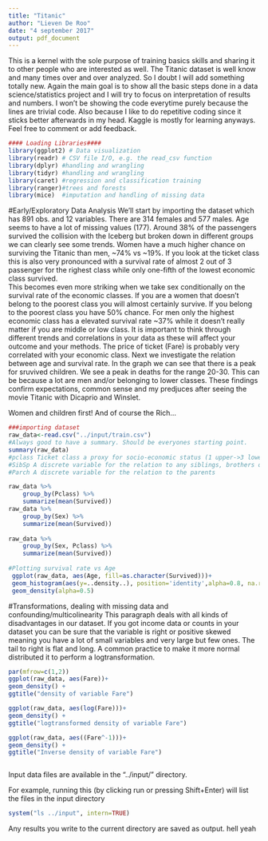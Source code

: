 ---
title: "Titanic"
author: "Lieven De Roo"
date: "4 september 2017"
output: pdf_document
---
This is a kernel with the sole purpose of training basics skills and sharing it to other people who are interested as well.
The Titanic dataset is well know and many times over and over analyzed. So I doubt I will add something totally new.
Again the main goal is to show all the basic steps done in a data science/statistics project and I will try to focus on 
interpretation of results and numbers. I won't be showing the code everytime purely because the lines are trivial code. Also because I like to do repetitive coding since it sticks better afterwards in my head. Kaggle is mostly for learning anyways.
Feel free to comment or add feedback.

```{r, message=F}
#### Loading Libraries####
library(ggplot2) # Data visualization
library(readr) # CSV file I/O, e.g. the read_csv function
library(dplyr) #handling and wrangling
library(tidyr) #handling and wrangling
library(caret) #regression and classification training
library(ranger)#trees and forests
library(mice)  #imputation and handling of missing data 

```
#Early/Exploratory Data Analysis
We'll start by importing the dataset which has 891 obs. and 12 variables. There are 314 females and 577 males. Age seems to have a lot of missing values (177).
Around 38% of the passengers survived the collision with the Iceberg but broken down in different groups we can clearly see some trends.
Women have a much higher chance on surviving the Titanic than men, ~74% vs ~19%. If you look at the ticket class this is also very pronounced with a survival rate of almost 2 out of 3 passenger for the righest class while only one-fifth of the lowest economic class survived.   
This becomes even more striking when we take sex conditionally on the survival rate of the economic classes. If you are a women that doesn't belong to the poorest class you will almost certainly survive.
If you belong to the poorest class you have 50% chance. For men only the highest economic class has a elevated survival rate ~37% while it doesn't really matter if you are middle or low class.
It is important to think through different trends and correlations in your data as these will affect your outcome and your methods.
The price of ticket (Fare) is probably very correlated with your economic class. Next we investigate the relation between age and survival rate. In the graph we can see that there is a peak for sruvived children.
We see a peak in deaths for the range 20-30. This can be because a lot are men and/or belonging to lower classes.
These findings confirm expectations, common sense and my predjuces after seeing the movie Titanic with Dicaprio and Winslet.

Women and children first! And of course the Rich...
```{r, echo=F}
###importing dataset
raw_data<-read.csv("../input/train.csv")
#Always good to have a summary. Should be everyones starting point.
summary(raw_data)
#pclass Ticket class a proxy for socio-economic status (1 upper->3 lower class)
#SibSp A discrete variable for the relation to any siblings, brothers or sisters
#Parch A discrete variable for the relation to the parents
```
```{r, message=F}
raw_data %>%
    group_by(Pclass) %>%
    summarize(mean(Survived))
raw_data %>%
    group_by(Sex) %>%
    summarize(mean(Survived))
    
raw_data %>%
    group_by(Sex, Pclass) %>%
    summarize(mean(Survived))
    
#Plotting survival rate vs Age
 ggplot(raw_data, aes(Age, fill=as.character(Survived)))+
 geom_histogram(aes(y=..density..), position='identity',alpha=0.8, na.rm=T)+
 geom_density(alpha=0.5)


```
#Transformations, dealing with missing data and confounding/multicolinearity
This paragraph deals with all kinds of disadvantages in our dataset.
If you got income data or counts in your dataset you can be sure that the variable is right or positive skewed meaning you have a lot of small variables and very large but few ones.
The tail to right is flat and long. A common practice to make it more normal distributed it to perform a logtransformation.


```{r, message=F}
par(mfrow=c(1,2))
ggplot(raw_data, aes(Fare))+
geom_density() +
ggtitle("density of variable Fare")

ggplot(raw_data, aes(log(Fare)))+
geom_density() +
ggtitle("logtransformed density of variable Fare")

ggplot(raw_data, aes((Fare^-1)))+
geom_density() +
ggtitle("Inverse density of variable Fare")



```

Input data files are available in the "../input/" directory.

For example, running this (by clicking run or pressing Shift+Enter) will list the files in the input directory

```{r}
system("ls ../input", intern=TRUE)
```

Any results you write to the current directory are saved as output.
hell yeah